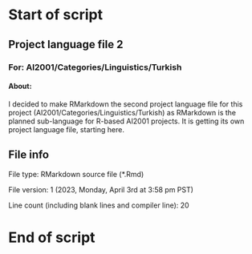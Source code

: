 # Start of script

## Project language file 2

### For: AI2001/Categories/Linguistics/Turkish

#### About:

I decided to make RMarkdown the second project language file for this project (AI2001/Categories/Linguistics/Turkish) as RMarkdown is the planned sub-language for R-based AI2001 projects. It is getting its own project language file, starting here.

## File info

File type: RMarkdown source file (*.Rmd)

File version: 1 (2023, Monday, April 3rd at 3:58 pm PST)

Line count (including blank lines and compiler line): 20

# End of script
